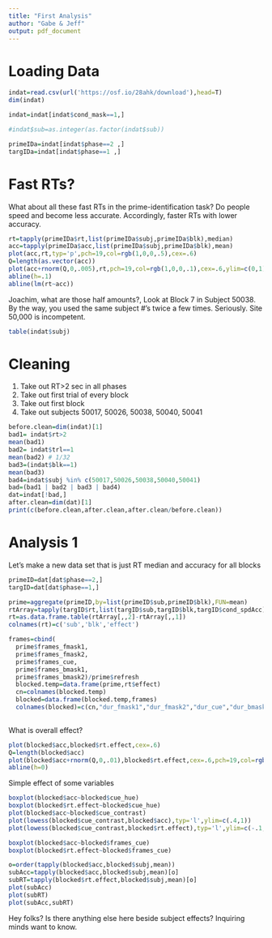 ```yaml
---
title: "First Analysis"
author: "Gabe & Jeff"
output: pdf_document
---
```

# Loading Data

```r
indat=read.csv(url('https://osf.io/28ahk/download'),head=T)
dim(indat)

indat=indat[indat$cond_mask==1,]

#indat$sub=as.integer(as.factor(indat$sub))

primeIDa=indat[indat$phase==2 ,]
targIDa=indat[indat$phase==1 ,]
```


# Fast RTs?

What about all these fast RTs in the prime-identification task?  Do people speed and become less accurate.  Accordingly, faster RTs with lower accuracy.

```r
rt=tapply(primeIDa$rt,list(primeIDa$subj,primeIDa$blk),median)
acc=tapply(primeIDa$acc,list(primeIDa$subj,primeIDa$blk),mean)
plot(acc,rt,typ='p',pch=19,col=rgb(1,0,0,.5),cex=.6)
Q=length(as.vector(acc))
plot(acc+rnorm(Q,0,.005),rt,pch=19,col=rgb(1,0,0,.1),cex=.6,ylim=c(0,1))
abline(h=.1)
abline(lm(rt~acc))
```
Joachim, what are those half amounts?,  Look at Block 7 in Subject 50038.  By the way, you used the same subject #'s twice a few times.  Seriously.  Site 50,000 is incompetent.

```r
table(indat$subj)
```

# Cleaning

1. Take out RT>2 sec in all phases
2. Take out first trial of every block
3. Take out first block
4. Take out subjects 50017, 50026, 50038, 50040, 50041

```r
before.clean=dim(indat)[1]
bad1= indat$rt>2
mean(bad1)
bad2= indat$trl==1
mean(bad2) # 1/32
bad3=(indat$blk==1)
mean(bad3)
bad4=indat$subj %in% c(50017,50026,50038,50040,50041)
bad=(bad1 | bad2 | bad3 | bad4)
dat=indat[!bad,]
after.clean=dim(dat)[1]
print(c(before.clean,after.clean,after.clean/before.clean))
```  




# Analysis 1

Let's make a new data set that is just RT median and accuracy for all blocks

```r
primeID=dat[dat$phase==2,]
targID=dat[dat$phase==1,]

prime=aggregate(primeID,by=list(primeID$sub,primeID$blk),FUN=mean)
rtArray=tapply(targID$rt,list(targID$sub,targID$blk,targID$cond_spdAcc),mean)
rt=as.data.frame.table(rtArray[,,2]-rtArray[,,1])
colnames(rt)=c('sub','blk','effect')

frames=cbind(
  prime$frames_fmask1,
  prime$frames_fmask2,
  prime$frames_cue,
  prime$frames_bmask1,
  prime$frames_bmask2)/prime$refresh
  blocked.temp=data.frame(prime,rt$effect)
  cn=colnames(blocked.temp)
  blocked=data.frame(blocked.temp,frames)
  colnames(blocked)=c(cn,"dur_fmask1","dur_fmask2","dur_cue","dur_bmask1","dur_bmask2")
  
```


What is overall effect?
```r
plot(blocked$acc,blocked$rt.effect,cex=.6)
Q=length(blocked$acc)
plot(blocked$acc+rnorm(Q,0,.01),blocked$rt.effect,cex=.6,pch=19,col=rgb(1,0,0,.05))
abline(h=0)

```

Simple effect of some variables

```r
boxplot(blocked$acc~blocked$cue_hue)
boxplot(blocked$rt.effect~blocked$cue_hue)
plot(blocked$acc~blocked$cue_contrast)
plot(lowess(blocked$cue_contrast,blocked$acc),typ='l',ylim=c(.4,1))
plot(lowess(blocked$cue_contrast,blocked$rt.effect),typ='l',ylim=c(-.1,.1))

boxplot(blocked$acc~blocked$frames_cue)
boxplot(blocked$rt.effect~blocked$frames_cue)

o=order(tapply(blocked$acc,blocked$subj,mean))
subAcc=tapply(blocked$acc,blocked$subj,mean)[o]
subRT=tapply(blocked$rt.effect,blocked$subj,mean)[o]
plot(subAcc)
plot(subRT)
plot(subAcc,subRT)
```

Hey folks?  Is there anything else here beside subject effects?  Inquiring minds want to know.

